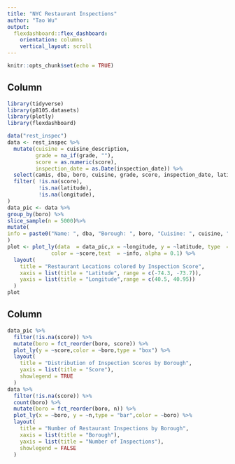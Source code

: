 ```yaml
---
title: "NYC Restaurant Inspections"
author: "Tao Wu"
output: 
  flexdashboard::flex_dashboard:
    orientation: columns
    vertical_layout: scroll
---
```


```r
knitr::opts_chunk$set(echo = TRUE)
```
Column {data-width=650}
-----------------------------------------------------------------------
```r
library(tidyverse)
library(p8105.datasets)
library(plotly)
library(flexdashboard)

data("rest_inspec")
data <- rest_inspec %>%
  mutate(cuisine = cuisine_description,
         grade = na_if(grade, ""),
         score = as.numeric(score), 
         inspection_date = as.Date(inspection_date)) %>%
  select(camis, dba, boro, cuisine, grade, score, inspection_date, latitude, longitude) %>%
  filter( !is.na(score),
          !is.na(latitude),
          !is.na(longitude),
)
data_pic <- data %>%
group_by(boro) %>%
slice_sample(n = 5000)%>%
mutate(
info = paste0("Name: ", dba, "Borough: ", boro, "Cuisine: ", cuisine, "Score: ", score)
)
plot <- plot_ly(data  = data_pic,x = ~longitude, y = ~latitude, type  = "scatter", mode  = "markers",
              color = ~score,text  = ~info, alpha = 0.1) %>%
  layout(
    title = "Restaurant Locations colored by Inspection Score",
    xaxis = list(title = "Latitude", range = c(-74.3, -73.7)),
    yaxis = list(title = "Longitude",range = c(40.5, 40.95))
  )
plot 
```
Column {data-width=350}
-----------------------------------------------------------------------
```r
data_pic %>%
  filter(!is.na(score)) %>%
  mutate(boro = fct_reorder(boro, score)) %>%
  plot_ly(y = ~score,color = ~boro,type = "box") %>%
  layout(
    title = "Distribution of Inspection Scores by Borough",
    yaxis = list(title = "Score"),
    showlegend = TRUE
  )
data %>%
  filter(!is.na(score)) %>%
  count(boro) %>%
  mutate(boro = fct_reorder(boro, n)) %>%
  plot_ly(x = ~boro, y = ~n,type = "bar",color = ~boro) %>%
  layout(
    title = "Number of Restaurant Inspections by Borough",
    xaxis = list(title = "Borough"),
    yaxis = list(title = "Number of Inspections"),
    showlegend = FALSE
  )
```

